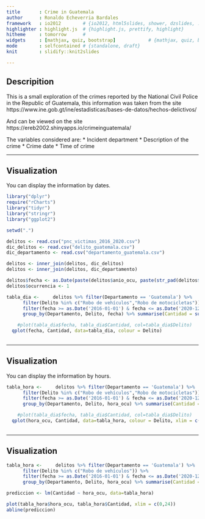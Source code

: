 ```yaml
---
title       : Crime in Guatemala
author      : Ronaldo Echeverria Bardales
framework   : io2012        # {io2012, html5slides, shower, dzslides, ...}
highlighter : highlight.js  # {highlight.js, prettify, highlight}
hitheme     : tomorrow      # 
widgets     : [mathjax, quiz, bootstrap]            # {mathjax, quiz, bootstrap}
mode        : selfcontained # {standalone, draft}
knit        : slidify::knit2slides

---
```


## Descripition

This is a small exploration of the crimes reported by the National Civil Police in the Republic of Guatemala, this information was taken from the site https://www.ine.gob.gt/ine/estadisticas/bases-de-datos/hechos-delictivos/

And can be viewed on the site https://ereb2002.shinyapps.io/crimeinguatemala/

The variables considered are:
* Incident department
* Description of the crime
* Crime date
* Time of crime

---  

## Visualization

You can display the information by dates.
```r
library("dplyr")
require("rCharts")
library("tidyr")
library("stringr")
library("ggplot2")

setwd(".")

delitos <- read.csv("pnc_victimas_2016_2020.csv")
dic_delitos <- read.csv("delito_guatemala.csv")
dic_departamento <- read.csv("departamento_guatemala.csv")

delitos <- inner_join(delitos, dic_delitos)
delitos <- inner_join(delitos, dic_departamento)

delitos$fecha <- as.Date(paste(delitos$anio_ocu, paste(str_pad(delitos$mes_ocu,width=2,pad="0"), str_pad(delitos$día_ocu,width=2,pad="0"), sep="-"),sep="-"))
delitos$ocurrencia <- 1

tabla_dia <-     delitos %>% filter(Departamento == 'Guatemala') %>% 
      filter(Delito %in% c("Robo de vehículos","Robo de motocicletas")) %>% 
      filter(fecha >= as.Date('2016-01-01') & fecha <= as.Date('2020-12-31')) %>%
      group_by(Departamento, Delito, fecha) %>% summarise(Cantidad = sum(ocurrencia))

    #plot(tabla_dia$fecha, tabla_dia$Cantidad, col=tabla_dia$Delito)
  qplot(fecha, Cantidad, data=tabla_dia, colour = Delito)
    
```

---

## Visualization

You can display the information by hours.
```r
tabla_hora <-     delitos %>% filter(Departamento == 'Guatemala') %>% 
      filter(Delito %in% c("Robo de vehículos","Robo de motocicletas")) %>% 
      filter(fecha >= as.Date('2016-01-01') & fecha <= as.Date('2020-12-31')) %>%
      group_by(Departamento, Delito, hora_ocu) %>% summarise(Cantidad = sum(ocurrencia))

    #plot(tabla_dia$fecha, tabla_dia$Cantidad, col=tabla_dia$Delito)
  qplot(hora_ocu, Cantidad, data=tabla_hora, colour = Delito, xlim = c(0,24))
    
```

---

## Visualization

```r
tabla_hora <-     delitos %>% filter(Departamento == 'Guatemala') %>% 
      filter(Delito %in% c("Robo de vehículos")) %>% 
      filter(fecha >= as.Date('2016-01-01') & fecha <= as.Date('2020-12-31')) %>%
      group_by(Departamento, Delito, hora_ocu) %>% summarise(Cantidad = sum(ocurrencia))

prediccion <- lm(Cantidad ~ hora_ocu, data=tabla_hora)

plot(tabla_hora$hora_ocu, tabla_hora$Cantidad, xlim = c(0,24))
abline(prediccion)
```




